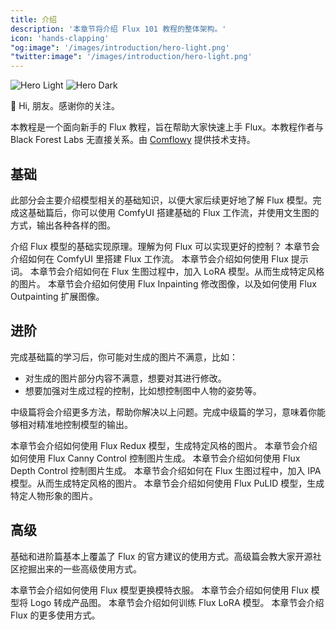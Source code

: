 ```yaml
---
title: 介绍
description: '本章节将介绍 Flux 101 教程的整体架构。'
icon: 'hands-clapping'
"og:image": '/images/introduction/hero-light.png'
"twitter:image": '/images/introduction/hero-light.png'
---
```


<img
  className="block dark:hidden rounded-xl"
  src="/images/introduction/hero-light.png"
  alt="Hero Light"
/>
<img
  className="hidden dark:block rounded-xl"
  src="/images/introduction/hero-dark.png"
  alt="Hero Dark"
/>

👋 Hi, 朋友。感谢你的关注。

本教程是一个面向新手的 Flux 教程，旨在帮助大家快速上手 Flux。本教程作者与 Black Forest Labs 无直接关系。由 [Comflowy](https://www.comflowy.com/) 提供技术支持。

## 基础

此部分会主要介绍模型相关的基础知识，以便大家后续更好地了解 Flux 模型。完成这基础篇后，你可以使用 ComfyUI 搭建基础的 Flux 工作流，并使用文生图的方式，输出各种各样的图。

<CardGroup cols={2}>
  <Card
    title="Flux 模型介绍"
    icon="check"
    href="basics/flux-model"
  >
    介绍 Flux 模型的基础实现原理。理解为何 Flux 可以实现更好的控制？
  </Card>
  <Card
    title="Flux ComfyUI 工作流"
    icon="object-group"
    href="basics/flux-comfyui-workflow"
  >
    本章节会介绍如何在 ComfyUI 里搭建 Flux 工作流。
  </Card>
  <Card
    title="Flux 提示词"
    icon="font"
    href="basics/flux-prompt"
  >
    本章节会介绍如何使用 Flux 提示词。
  </Card>
  <Card
    title="Flux LoRA"
    icon="palette"
    href="basics/flux-with-lora"
  >
    本章节会介绍如何在 Flux 生图过程中，加入 LoRA 模型。从而生成特定风格的图片。
  </Card>
  <Card
    title="Flux 图像修改"
    icon="paintbrush"
    href="basics/flux-inpainting-and-outpainting"
  >
    本章节会介绍如何使用 Flux Inpainting 修改图像，以及如何使用 Flux Outpainting 扩展图像。
  </Card>
</CardGroup>

## 进阶

完成基础篇的学习后，你可能对生成的图片不满意，比如：

- 对生成的图片部分内容不满意，想要对其进行修改。
- 想要加强对生成过程的控制，比如想控制图中人物的姿势等。

中级篇将会介绍更多方法，帮助你解决以上问题。完成中级篇的学习，意味着你能够相对精准地控制模型的输出。

<CardGroup cols={2}>
  <Card
    title="Flux Redax"
    icon="clone"
    href="intermediate/flux-redux"
  >
    本章节会介绍如何使用 Flux Redux 模型，生成特定风格的图片。
  </Card>
  <Card
    title="Flux Canny Control"
    icon="wrench"
    href="intermediate/flux-canny-control"
  >
    本章节会介绍如何使用 Flux Canny Control 控制图片生成。
  </Card>
  <Card
    title="Flux Depth Control"
    icon="screwdriver-wrench"
    href="intermediate/flux-depth-control"
  >
    本章节会介绍如何使用 Flux Depth Control 控制图片生成。
  </Card>
  <Card
    title="Flux IPA"
    icon="image"
    href="intermediate/flux-with-ipa"
  >
    本章节会介绍如何在 Flux 生图过程中，加入 IPA 模型。从而生成特定风格的图片。
  </Card>
  <Card
    title="Flux PuLID"
    icon="people-arrows"
    href="intermediate/flux-with-pulid"
  >
    本章节会介绍如何使用 Flux PuLID 模型，生成特定人物形象的图片。
  </Card>
</CardGroup>

## 高级

基础和进阶篇基本上覆盖了 Flux 的官方建议的使用方式。高级篇会教大家开源社区挖掘出来的一些高级使用方式。

<CardGroup cols={2}>
  <Card
    title="电商模特衣服更换" 
    icon="shirt"
    href="advanced/changing-models-clothes-by-using-flux"
  >
    本章节会介绍如何使用 Flux 模型更换模特衣服。
  </Card>
  <Card
    title="Logo 转产品图"
    icon="gift"
    href="advanced/logo-to-product-by-using-flux"
  >
    本章节会介绍如何使用 Flux 模型将 Logo 转成产品图。
  </Card>
  <Card
    title="训练 Flux LoRA" 
    icon="palette"
    href="advanced/fine-tune-flux"
  >
    本章节会介绍如何训练 Flux LoRA 模型。
  </Card>
  <Card
    title="Flux 的更多使用方式"
    icon="stars"
    href="advanced/get-inspiration"
  >
    本章节会介绍 Flux 的更多使用方式。
  </Card>
</CardGroup>